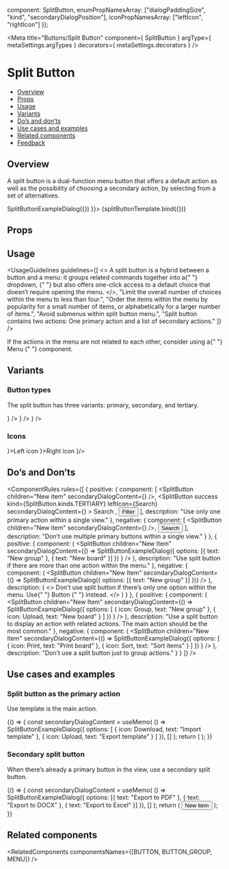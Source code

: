
  component: SplitButton,
  enumPropNamesArray: ["dialogPaddingSize", "kind", "secondaryDialogPosition"],
  iconPropNamesArray: ["leftIcon", "rightIcon"]
});

<Meta 
  title="Buttons/Split Button"
  component={ SplitButton }
  argType={ metaSettings.argTypes }
  decorators={ metaSettings.decorators }
/>

<!--- Component template -->


<!--- Component documentation -->

# Split Button

- [Overview](#overview)
- [Props](#props)
- [Usage](#usage)
- [Variants](#variants)
- [Do’s and don’ts](#dos-and-donts)
- [Use cases and examples](#use-cases-and-examples)
- [Related components](#related-components)
- [Feedback](#feedback)

## Overview

A split button is a dual-function menu button that offers a default action as well as the possibility of choosing a secondary action, by selecting from a set of alternatives.

<Canvas>
  <Story name="Overview" args={{ children: "Button", secondaryDialogContent: () => SplitButtonExampleDialog({}) }}>
    {splitButtonTemplate.bind({})}
  </Story>
</Canvas>

## Props

<ArgsTable of={SplitButton} />

## Usage

<UsageGuidelines
  guidelines={[
    <>
      A split button is a hybrid between a button and a menu: it groups related commands together into a{" "}
      <Link href="/?path=/docs/inputs-dropdown--overview" withoutSpacing>
        dropdown,
      </Link>{" "}
      but also offers one-click access to a default choice that doesn’t require opening the menu.
    </>,
    "Limit the overall number of choices within the menu to less than four.",
    "Order the items within the menu by popularity for a small number of items, or alphabetically for a larger number of items.",
    "Avoid submenus within split button menu.",
    "Split button contains two actions: One primary action and a list of secondary actions."
  ]}
/>

<Tip>
  If the actions in the menu are not related to each other, consider using a{" "}
  <Link href="/?path=/docs/navigation-menu--overview" size={Link.sizes.SMALL} withoutSpacing>
    Menu
  </Link>{" "}
  component.
</Tip>

## Variants

### Button types

The split button has three variants: primary, secondary, and tertiary.

<Canvas>
  <Story name="Button types">
    <SplitButton children="Primary" secondaryDialogContent={<SplitButtonExampleDialog />} />
    <SplitButton
      children="Secondary"
      kind={SplitButton.kinds.SECONDARY}
      secondaryDialogContent={<SplitButtonExampleDialog />}
    />
    <SplitButton
      children="Tertiary"
      kind={SplitButton.kinds.TERTIARY}
      secondaryDialogContent={<SplitButtonExampleDialog />}
    />
  </Story>
</Canvas>

### Icons

<Canvas>
  <Story name="Icons">
    <SplitButton leftIcon={Check} secondaryDialogContent={<SplitButtonExampleDialog />}>Left icon</SplitButton>
    <SplitButton rightIcon={Check} secondaryDialogContent={<SplitButtonExampleDialog />}>Right icon</SplitButton>
    <SplitButton leftIcon={Check} secondaryDialogContent={<SplitButtonExampleDialog />}/>
  </Story>
</Canvas>

## Do’s and Don’ts

<ComponentRules
  rules={[
    {
      positive: {
        component: [
          <SplitButton children="New item" secondaryDialogContent={<SplitButtonExampleDialog />} />,
          <SplitButton
            success
            kind={SplitButton.kinds.TERTIARY}
            leftIcon={Search}
            secondaryDialogContent={<SplitButtonExampleDialog />}
          >
            Search
          </SplitButton>,
          <Button kind={Button.kinds.TERTIARY} leftIcon={Filter}>
            Filter
          </Button>
        ],
        description: "Use only one primary action within a single view."
      },
      negative: {
        component: [
          <SplitButton children="New item" secondaryDialogContent={<SplitButtonExampleDialog />} />,
          <Button>Search</Button>
        ],
        description: "Don’t use multiple primary buttons within a single view."
      }
    },
    {
      positive: {
        component: (
          <SplitButton
            children="New Item"
            secondaryDialogContent={() =>
              SplitButtonExampleDialog({ options: [{ text: "New group" }, { text: "New board" }] })
            }
          />
        ),
        description: "Use split button if there are more than one action within the menu."
      },
      negative: {
        component: (
          <SplitButton
            children="New Item"
            secondaryDialogContent={() => SplitButtonExampleDialog({ options: [{ text: "New group" }] })}
          />
        ),
        description: (
          <>
            Don’t use split button if there’s only one option within the menu. Use{" "}
            <Link href="/?path=/docs/buttons-button--overview" withoutSpacing>
              Button
            </Link>{" "}
            instead.
          </>
        )
      }
    },
    {
      positive: {
        component: (
          <SplitButton
            children="New Item"
            secondaryDialogContent={() =>
              SplitButtonExampleDialog({
                options: [
                  { icon: Group, text: "New group" },
                  { icon: Upload, text: "New board" }
                ]
              })
            }
          />
        ),
        description:
          "Use a split button to display an action with related actions. The main action should be the most common."
      },
      negative: {
        component: (
          <SplitButton
            children="New Item"
            secondaryDialogContent={() =>
              SplitButtonExampleDialog({
                options: [
                  { icon: Print, text: "Print board" },
                  { icon: Sort, text: "Sort items" }
                ]
              })
            }
          />
        ),
        description: "Don’t use a split button just to group actions."
      }
    }
  ]}
/>

## Use cases and examples

### Split button as the primary action

Use template is the main action.

<Canvas>
  <Story name="Split button as the primary action">
    {() => {
      const secondaryDialogContent = useMemo(
        () =>
          SplitButtonExampleDialog({
            options: [
              { icon: Download, text: "Import template" },
              { icon: Upload, text: "Export template" }
            ]
          }),
        []
      );
      return (
        <SplitButton
          className="monday-storybook-split-button_spacing"
          children="Use template"
          secondaryPositions={SplitButton.secondaryPositions.BOTTOM_END}
          secondaryDialogContent={secondaryDialogContent}
        />
      );
    }}
  </Story>
</Canvas>

### Secondary split button

When there’s already a primary button in the view, use a secondary split button.

<Canvas>
  <Story name="Secondary split button">
    {() => {
      const secondaryDialogContent = useMemo(
        () =>
          SplitButtonExampleDialog({
            options: [{ text: "Export to PDF" }, { text: "Export to DOCX" }, { text: "Export to Excel" }]
          }),
        []
      );
      return (
        <MultipleStoryElementsWrapper className="monday-storybook-split-button_spacing">
          <SplitButton
            children="Export to CSV"
            kind={SplitButton.kinds.SECONDARY}
            secondaryPositions={SplitButton.secondaryPositions.BOTTOM_MIDDLE}
            secondaryDialogContent={secondaryDialogContent}
          />
          <Button>New item</Button>
        </MultipleStoryElementsWrapper>
      );
    }}
  </Story>
</Canvas>

## Related components

<RelatedComponents componentsNames={[BUTTON, BUTTON_GROUP, MENU]} />
